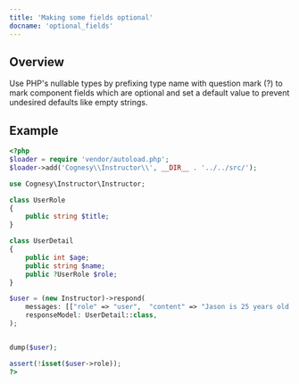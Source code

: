 ---
title: 'Making some fields optional'
docname: 'optional_fields'
---

## Overview

Use PHP's nullable types by prefixing type name with question mark (?) to mark
component fields which are optional and set a default value to prevent undesired
defaults like empty strings.

## Example

```php
<?php
$loader = require 'vendor/autoload.php';
$loader->add('Cognesy\\Instructor\\', __DIR__ . '../../src/');

use Cognesy\Instructor\Instructor;

class UserRole
{
    public string $title;
}

class UserDetail
{
    public int $age;
    public string $name;
    public ?UserRole $role;
}

$user = (new Instructor)->respond(
    messages: [["role" => "user",  "content" => "Jason is 25 years old."]],
    responseModel: UserDetail::class,
);


dump($user);

assert(!isset($user->role));
?>
```

